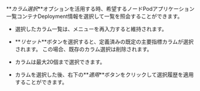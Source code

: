 **_カラム選択_**オプションを活用する時、希望する<InDoc pages="resource-node-list">ノード</InDoc><InDoc pages="resource-pod-list">Pod</InDoc><InDoc pages="resource-application-list">アプリケーション一覧</InDoc><InDoc pages="resource-container-list">コンテナ</InDoc><InDoc pages="deployment-list">Deployment</InDoc>情報を選択して一覧を照会することができます。 

<InDoc pages="deployment-list">

<ImgLang img='k8s-deployment-list-cl.png' desc='カラム選択' />

</InDoc>

<InDoc pages="resource-container-list">

<ImgLang img='k8s-resource-container-list-cl.png' desc='カラム選択' />

</InDoc>

<Xclude pages="deployment-list,resource-container-list">

<ImgLang img='k8s-resource-node-list-cl.png' desc='カラム選択' />

</Xclude>

- 選択したカラム一覧は、メニューを再入力すると維持されます。

- **_リセット_**ボタンを選択すると、定義済みの既定の主要指標カラムが選択されます。 この場合、既存のカラム選択は削除されます。

- カラムは最大20個まで選択できます。

- カラムを選択した後、右下の**_適用_**ボタンをクリックして選択履歴を適用することができます。
